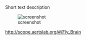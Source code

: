 Short text description


![screenshot](img/scope_ss.png)

[http://scope.aertslab.org/#/Fly_Brain](http://scope.aertslab.org/#/Fly_Brain)
